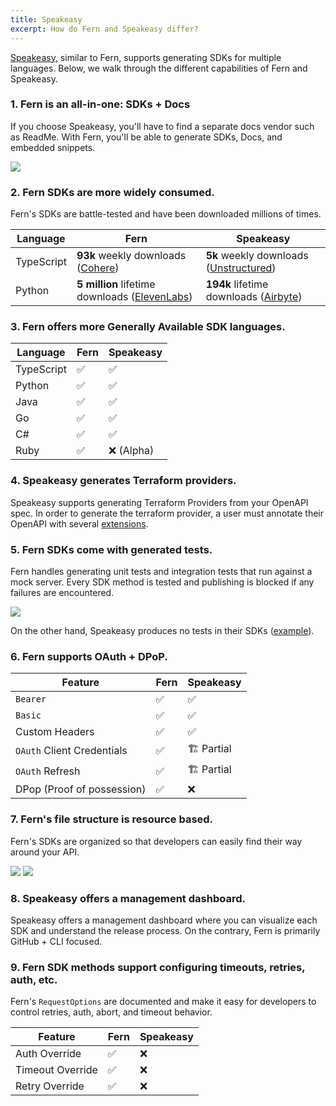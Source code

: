 ```yaml
---
title: Speakeasy
excerpt: How do Fern and Speakeasy differ?
---
```


[Speakeasy](https://www.speakeasyapi.dev/), similar to Fern, supports generating SDKs for multiple languages. Below, we
walk through the different capabilities of Fern and Speakeasy.

### 1. Fern is an all-in-one: SDKs + Docs

If you choose Speakeasy, you'll have to find a separate docs vendor such as ReadMe. With Fern, you'll be able to generate SDKs,
Docs, and embedded snippets.

<Frame caption="Docs with embeeded SDK code snippets (generated by Fern)">
  <img src="./hume-docs.png" />
</Frame>

### 2. Fern SDKs are more widely consumed.

Fern's SDKs are battle-tested and have been downloaded millions of times.

| Language   | Fern                                                                                             | Speakeasy                                                                                    |
| ---------- | ------------------------------------------------------------------------------------------------ | -------------------------------------------------------------------------------------------- |
| TypeScript | **93k** weekly downloads ([Cohere](https://www.npmjs.com/package/cohere-ai))                     | **5k** weekly downloads ([Unstructured](https://www.npmjs.com/package/unstructured-client))  |
| Python     | **5 million** lifetime downloads ([ElevenLabs](https://github.com/elevenlabs/elevenlabs-python)) | **194k** lifetime downloads ([Airbyte](https://github.com/airbytehq/airbyte-api-python-sdk)) |

### 3. Fern offers more Generally Available SDK languages.

| Language   | Fern | Speakeasy  |
| ---------- | ---- | ---------- |
| TypeScript | ✅   | ✅         |
| Python     | ✅   | ✅         |
| Java       | ✅   | ✅         |
| Go         | ✅   | ✅         |
| C#         | ✅   | ✅         |
| Ruby       | ✅   | ❌ (Alpha) |

### 4. Speakeasy generates Terraform providers.

Speakeasy supports generating Terraform Providers from your OpenAPI spec. In order to generate the terraform provider, a user must annotate their OpenAPI with several
[extensions](https://www.speakeasyapi.dev/docs/terraform-extensions). 

### 5. Fern SDKs come with generated tests.

Fern handles generating unit tests and integration tests that run against a mock server. Every SDK method is tested and publishing
is blocked if any failures are encountered.

<Frame caption="Fern SDK Test Workflows">
  <img src="./fern-tests.png" />
</Frame>

On the other hand, Speakeasy produces no tests in their SDKs ([example](https://github.com/airbytehq/airbyte-api-python-sdk)).

### 6. Fern supports OAuth + DPoP.

| Feature                    | Fern | Speakeasy  |
| -------------------------- | ---- | ---------- |
| `Bearer`                   | ✅   | ✅         |
| `Basic`                    | ✅   | ✅         |
| Custom Headers             | ✅   | ✅         |
| `OAuth` Client Credentials | ✅   | 🏗️ Partial |
| `OAuth` Refresh            | ✅   | 🏗️ Partial |
| DPop (Proof of possession) | ✅   | ❌         |

### 7. Fern's file structure is resource based.

Fern's SDKs are organized so that developers can easily find their way around your API.

<AccordionGroup>
  <Accordion title="Fern">
    <Frame caption="Fern's Resource based file structure">
      <img src="./fern-file-structure.png" />
    </Frame>
  </Accordion>
  <Accordion title="Speakeasy">
    <Frame caption="Speakeasy's flattened file structure">
      <img src="./speakeasy-file-structure.png" />
    </Frame>
  </Accordion>
</AccordionGroup>

### 8. Speakeasy offers a management dashboard.

Speakeasy offers a management dashboard where you can visualize each SDK and understand the release process. On the
contrary, Fern is primarily GitHub + CLI focused.

### 9. Fern SDK methods support configuring timeouts, retries, auth, etc.

Fern's `RequestOptions` are documented and make it easy for developers to control retries, auth, abort, and timeout
behavior.

| Feature          | Fern | Speakeasy |
| ---------------- | ---- | --------- |
| Auth Override    | ✅   | ❌        |
| Timeout Override | ✅   | ❌        |
| Retry Override   | ✅   | ❌        |
